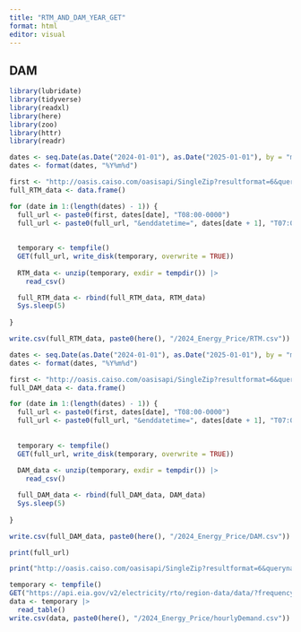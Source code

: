 ```yaml
---
title: "RTM_AND_DAM_YEAR_GET"
format: html
editor: visual
---
```


## DAM

```r
library(lubridate)
library(tidyverse)
library(readxl)
library(here)
library(zoo)
library(httr)
library(readr)
```

```r
dates <- seq.Date(as.Date("2024-01-01"), as.Date("2025-01-01"), by = "month")
dates <- format(dates, "%Y%m%d")

first <- "http://oasis.caiso.com/oasisapi/SingleZip?resultformat=6&queryname=PRC_INTVL_LMP&version=3&startdatetime="
full_RTM_data <- data.frame()

for (date in 1:(length(dates) - 1)) {
  full_url <- paste0(first, dates[date], "T08:00-0000")
  full_url <- paste0(full_url, "&enddatetime=", dates[date + 1], "T07:00-0000&market_run_id=RTM&node=DLAP_PACE_NPM-APND,DLAP_PACW_NPM-APND,DLAP_PGAE-APND,DLAP_SCE-APND,DLAP_SDGE-APND,DLAP_VEA-APND")
  
  
  temporary <- tempfile()
  GET(full_url, write_disk(temporary, overwrite = TRUE))
  
  RTM_data <- unzip(temporary, exdir = tempdir()) |>
    read_csv()

  full_RTM_data <- rbind(full_RTM_data, RTM_data)
  Sys.sleep(5)
  
}

write.csv(full_RTM_data, paste0(here(), "/2024_Energy_Price/RTM.csv"))

```

```r
dates <- seq.Date(as.Date("2024-01-01"), as.Date("2025-01-01"), by = "month")
dates <- format(dates, "%Y%m%d")

first <- "http://oasis.caiso.com/oasisapi/SingleZip?resultformat=6&queryname=PRC_LMP&version=12&startdatetime="
full_DAM_data <- data.frame()

for (date in 1:(length(dates) - 1)) {
  full_url <- paste0(first, dates[date], "T08:00-0000")
  full_url <- paste0(full_url, "&enddatetime=", dates[date + 1], "T07:00-0000&market_run_id=DAM&node=DLAP_PGAE-APND,DLAP_SCE-APND,DLAP_SDGE-APND,DLAP_VEA-APND")
  
  
  temporary <- tempfile()
  GET(full_url, write_disk(temporary, overwrite = TRUE))
  
  DAM_data <- unzip(temporary, exdir = tempdir()) |>
    read_csv()

  full_DAM_data <- rbind(full_DAM_data, DAM_data)
  Sys.sleep(5)
  
}

write.csv(full_DAM_data, paste0(here(), "/2024_Energy_Price/DAM.csv"))
```

```r
print(full_url)
```

```r
print("http://oasis.caiso.com/oasisapi/SingleZip?resultformat=6&queryname=PRC_LMP&version=12&startdatetime=20250301T08:00-0000&enddatetime=20250401T07:00-0000&market_run_id=DAM&node=DLAP_PGAE-APND,DLAP_SCE-APND,DLAP_SDGE-APND,DLAP_VEA-APND")
```

```r
temporary <- tempfile()
GET("https://api.eia.gov/v2/electricity/rto/region-data/data/?frequency=hourly&data[0]=value&start=2024-01-01T00&end=2025-01-01T00&sort[0][column]=period&sort[0][direction]=desc&offset=0&length=5000&api_key=xaEEOWahgBap04j3Eux2kEhkYL0ia3uLrfkbolMN", write_disk(temporary, overwrite = TRUE))
data <- temporary |>
  read_table()
write.csv(data, paste0(here(), "/2024_Energy_Price/hourlyDemand.csv"))
```
